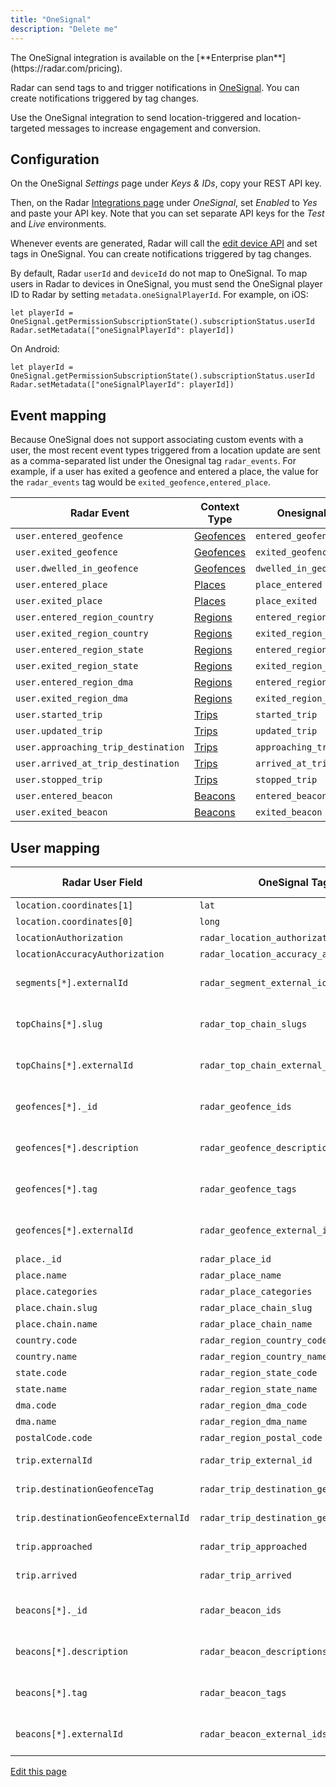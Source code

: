 ```yaml
---
title: "OneSignal"
description: "Delete me"
---
```


<Info>
  The OneSignal integration is available on the [**Enterprise plan**](https://radar.com/pricing).
</Info>

Radar can send tags to and trigger notifications in [OneSignal](https://onesignal.com). You can create notifications triggered by tag changes.

Use the OneSignal integration to send location-triggered and location-targeted messages to increase engagement and conversion.

## Configuration

On the OneSignal _Settings_ page under _Keys & IDs_, copy your REST API key.

Then, on the Radar [Integrations page](https://radar.com/dashboard/integrations) under _OneSignal_, set _Enabled_ to _Yes_ and paste your API key. Note that you can set separate API keys for the _Test_ and _Live_ environments.

Whenever events are generated, Radar will call the [edit device API](https://documentation.onesignal.com/reference/edit-device) and set tags in OneSignal. You can create notifications triggered by tag changes.

By default, Radar `userId` and `deviceId` do not map to OneSignal. To map users in Radar to devices in OneSignal, you must send the OneSignal player ID to Radar by setting `metadata.oneSignalPlayerId`. For example, on iOS:

```
let playerId = OneSignal.getPermissionSubscriptionState().subscriptionStatus.userId
Radar.setMetadata(["oneSignalPlayerId": playerId])
```

On Android:

```
let playerId = OneSignal.getPermissionSubscriptionState().subscriptionStatus.userId
Radar.setMetadata(["oneSignalPlayerId": playerId])
```

## Event mapping

Because OneSignal does not support associating custom events with a user, the most recent event types triggered from a location update are sent as a comma-separated list under the Onesignal tag `radar_events`. For example, if a user has exited a geofence and entered a place, the value for the `radar_events` tag would be `exited_geofence,entered_place`.

| Radar Event                         | Context Type            | Onesignal Tag Value            |
| ----------------------------------- | ----------------------- | ------------------------------ |
| `user.entered_geofence`             | [Geofences](/geofences) | `entered_geofence`             |
| `user.exited_geofence`              | [Geofences](/geofences) | `exited_geofence`              |
| `user.dwelled_in_geofence`          | [Geofences](/geofences) | `dwelled_in_geofence`          |
| `user.entered_place`                | [Places](/places)       | `place_entered`                |
| `user.exited_place`                 | [Places](/places)       | `place_exited`                 |
| `user.entered_region_country`       | [Regions](/regions)     | `entered_region_country`       |
| `user.exited_region_country`        | [Regions](/regions)     | `exited_region_country`        |
| `user.entered_region_state`         | [Regions](/regions)     | `entered_region_state`         |
| `user.exited_region_state`          | [Regions](/regions)     | `exited_region_state`          |
| `user.entered_region_dma`           | [Regions](/regions)     | `entered_region_dma`           |
| `user.exited_region_dma`            | [Regions](/regions)     | `exited_region_dma`            |
| `user.started_trip`                 | [Trips](/trip-tracking) | `started_trip`                 |
| `user.updated_trip`                 | [Trips](/trip-tracking) | `updated_trip`                 |
| `user.approaching_trip_destination` | [Trips](/trip-tracking) | `approaching_trip_destination` |
| `user.arrived_at_trip_destination`  | [Trips](/trip-tracking) | `arrived_at_trip_destination`  |
| `user.stopped_trip`                 | [Trips](/trip-tracking) | `stopped_trip`                 |
| `user.entered_beacon`               | [Beacons](/beacons)     | `entered_beacon`               |
| `user.exited_beacon`                | [Beacons](/beacons)     | `exited_beacon`                |

## User mapping

| Radar User Field                     | OneSignal Tag Name                            | Type                     | Example Tag                  | Context Type                    |
| ------------------------------------ | --------------------------------------------- | ------------------------ | ---------------------------- | ------------------------------- |
| `location.coordinates[1]`            | `lat`                                         | number                   | `39.525665`                  |                                 |
| `location.coordinates[0]`            | `long`                                        | number                   | `-76.350663`                 |                                 |
| `locationAuthorization`              | `radar_location_authorization`                | string                   | `"GRANTED_FOREGROUND"`       |                                 |
| `locationAccuracyAuthorization`      | `radar_location_accuracy_authorization`       | string                   | `"FULL"`                     |                                 |
| `segments[*].externalId`             | `radar_segment_external_ids`                  | string (comma-separated) | `"starbucks-visitors"`       |                                 |
| `topChains[*].slug`                  | `radar_top_chain_slugs`                       | string (comma-separated) | `"starbucks"`                |                                 |
| `topChains[*].externalId`            | `radar_top_chain_external_ids`                | string (comma-separated) | `"123"`                      |                                 |
| `geofences[*]._id`                   | `radar_geofence_ids`                          | string (comma-separated) | `"5b2c0906f5874b001aecfd8e"` | [Geofences](/geofences)         |
| `geofences[*].description`           | `radar_geofence_descriptions`                 | string (comma-separated) | `"Store #123"`               | [Geofences](/geofences)         |
| `geofences[*].tag`                   | `radar_geofence_tags`                         | string (comma-separated) | `"store"`                    | [Geofences](/geofences)         |
| `geofences[*].externalId`            | `radar_geofence_external_ids`                 | string (comma-separated) | `"123"`                      | [Geofences](/geofences)         |
| `place._id`                          | `radar_place_id`                              | string                   | `"59302bcf8f27e8a156bd4f91"` | [Places](/places)               |
| `place.name`                         | `radar_place_name`                            | string                   | `"Starbucks"`                | [Places](/places)               |
| `place.categories`                   | `radar_place_categories`                      | string                   | `"coffee-shop"`              | [Places](/places)               |
| `place.chain.slug`                   | `radar_place_chain_slug`                      | string                   | `"starbucks"`                | [Places](/places)               |
| `place.chain.name`                   | `radar_place_chain_name`                      | string                   | `"Starbucks"`                | [Places](/places)               |
| `country.code`                       | `radar_region_country_code`                   | string                   | `"US"`                       | [Regions](/regions)             |
| `country.name`                       | `radar_region_country_name`                   | string                   | `"United States"`            | [Regions](/regions)             |
| `state.code`                         | `radar_region_state_code`                     | string                   | `"MD"`                       | [Regions](/regions)             |
| `state.name`                         | `radar_region_state_name`                     | string                   | `"Maryland"`                 | [Regions](/regions)             |
| `dma.code`                           | `radar_region_dma_code`                       | string                   | `"26"`                       | [Regions](/regions)             |
| `dma.name`                           | `radar_region_dma_name`                       | string                   | `"Baltimore"`                | [Regions](/regions)             |
| `postalCode.code`                    | `radar_region_postal_code`                    | string                   | `"21014"`                    | [Regions](/regions)             |
| `trip.externalId`                    | `radar_trip_external_id`                      | string                   | `"123"`                      | [Trip tracking](/trip-tracking) |
| `trip.destinationGeofenceTag`        | `radar_trip_destination_geofence_tag`         | string                   | `"store"`                    | [Trip tracking](/trip-tracking) |
| `trip.destinationGeofenceExternalId` | `radar_trip_destination_geofence_external_id` | string                   | `"123"`                      | [Trip tracking](/trip-tracking) |
| `trip.approached`                    | `radar_trip_approached`                       | boolean                  | `true`                       | [Trip tracking](/trip-tracking) |
| `trip.arrived`                       | `radar_trip_arrived`                          | boolean                  | `false`                      | [Trip tracking](/trip-tracking) |
| `beacons[*]._id`                     | `radar_beacon_ids`                            | string (comma-separated) | `"5b2c0906f5874b001aecfd8f"` | [Beacons](/beacons)             |
| `beacons[*].description`             | `radar_beacon_descriptions`                   | string (comma-separated) | `"Store #123 - Drive-Thru"`  | [Beacons](/beacons)             |
| `beacons[*].tag`                     | `radar_beacon_tags`                           | string (comma-separated) | `"drive-thru"`               | [Beacons](/beacons)             |
| `beacons[*].externalId`              | `radar_beacon_external_ids`                   | string (comma-separated) | `"123"`                      | [Beacons](/beacons)             |

[Edit this page](https://github.com/radarlabs/docs/edit/main/docs/integrations/onesignal.mdx)